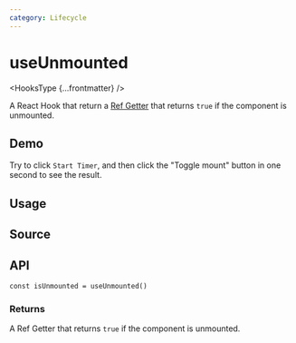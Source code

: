 ```yaml
---
category: Lifecycle
---
```


# useUnmounted


<HooksType {...frontmatter} />

A React Hook that return a [Ref Getter](/docs/features/ref-getter) that returns `true` if the component is unmounted.

## Demo

Try to click `Start Timer`, and then click the "Toggle mount" button in one second to see the result.


<App />

## Usage



## Source


<Source />

## API

```tsx
const isUnmounted = useUnmounted()
```

### Returns


<Tip type="ref-getter" name="isUnmounted" />

A Ref Getter that returns `true` if the component is unmounted.
